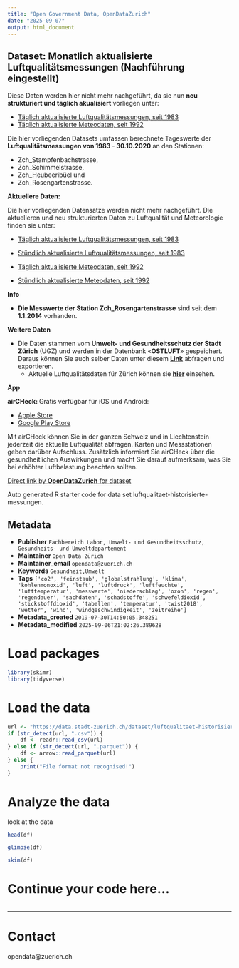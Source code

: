 ```yaml
---
title: "Open Government Data, OpenDataZurich"
date: "2025-09-07"
output: html_document
---
```


## Dataset: Monatlich aktualisierte Luftqualitätsmessungen (Nachführung eingestellt)

Diese Daten werden hier nicht mehr nachgeführt, da sie nun **neu strukturiert und täglich akualisiert** vorliegen unter:

- [Täglich aktualisierte Luftqualitätsmessungen, seit 1983](https://data.stadt-zuerich.ch/dataset/ugz_luftschadstoffmessung_tageswerte)
- [Täglich aktualisierte Meteodaten, seit 1992](https://data.stadt-zuerich.ch/dataset/ugz_meteodaten_tagesmittelwerte)

Die hier vorliegenden Datasets umfassen berechnete Tageswerte der **Luftqualitätsmessungen von 1983 - 30.10.2020** an den Stationen: 

- Zch_Stampfenbachstrasse, 
- Zch_Schimmelstrasse, 
- Zch_Heubeeribüel und 
- Zch_Rosengartenstrasse.

**Aktuellere Daten:**

Die hier vorliegenden Datensätze werden nicht mehr nachgeführt. Die aktuelleren und neu strukturierten Daten zu Luftqualität und Meteorologie finden sie unter:

- [Täglich aktualisierte Luftqualitätsmessungen, seit 1983](https://data.stadt-zuerich.ch/dataset/ugz_luftschadstoffmessung_tageswerte)
- [Stündlich aktualisierte Luftqualitätsmessungen, seit 1983](https://data.stadt-zuerich.ch/dataset/ugz_luftschadstoffmessung_stundenwerte)

-  [Täglich aktualisierte Meteodaten, seit 1992](https://data.stadt-zuerich.ch/dataset/ugz_meteodaten_tagesmittelwerte)
- [Stündlich aktualisierte Meteodaten, seit 1992](https://data.stadt-zuerich.ch/dataset/ugz_meteodaten_stundenmittelwerte)

**Info**

* **Die Messwerte der Station Zch_Rosengartenstrasse** sind seit dem **1.1.2014** vorhanden.

**Weitere Daten**

* Die Daten stammen vom **Umwelt- und Gesundheitsschutz der Stadt Zürich** (UGZ) und werden in der Datenbank «**OSTLUFT**» gespeichert. Daraus können Sie auch selber Daten unter diesem [**Link**](https://www.ostluft.ch/index.php?id=datenabfragen) abfragen und exportieren.
  * Aktuelle Luftqualitätsdaten für Zürich können sie [**hier**](https://www.stadt-zuerich.ch/de/gesundheit/gesundheitsschutz/luftqualitaet.html) einsehen.

**App**

**airCHeck: **Gratis verfügbar für iOS und Android:

  * [Apple Store](https://itunes.apple.com/ch/app/aircheck/id577766644)
  * [Google Play Store](https://play.google.com/store/apps/details?id=ch.ti.oasi.android.airquality)

Mit airCHeck können Sie in der ganzen Schweiz und in Liechtenstein jederzeit die aktuelle Luftqualität abfragen. Karten und Messstationen geben darüber Aufschluss. Zusätzlich informiert Sie airCHeck über die gesundheitlichen Auswirkungen und macht Sie darauf aufmerksam, was Sie bei erhöhter Luftbelastung beachten sollten.



[Direct link by **OpenDataZurich** for dataset](https://data.stadt-zuerich.ch/dataset/luftqualitaet-historisierte-messungen)

Auto generated R starter code for data set luftqualitaet-historisierte-messungen.

## Metadata

- **Publisher** `Fachbereich Labor, Umwelt- und Gesundheitsschutz, Gesundheits- und Umweltdepartement`
- **Maintainer** `Open Data Zürich`
- **Maintainer_email** `opendata@zuerich.ch`
- **Keywords** `Ge­sund­heit,Umwelt`
- **Tags** `['co2', 'feinstaub', 'globalstrahlung', 'klima', 'kohlenmonoxid', 'luft', 'luftdruck', 'luftfeuchte', 'lufttemperatur', 'messwerte', 'niederschlag', 'ozon', 'regen', 'regendauer', 'sachdaten', 'schadstoffe', 'schwefeldioxid', 'stickstoffdioxid', 'tabellen', 'temperatur', 'twist2018', 'wetter', 'wind', 'windgeschwindigkeit', 'zeitreihe']`
- **Metadata_created** `2019-07-30T14:50:05.348251`
- **Metadata_modified** `2025-09-06T21:02:26.389628`


# Load packages

```r
library(skimr)
library(tidyverse)
```

# Load the data

```r
url <- "https://data.stadt-zuerich.ch/dataset/luftqualitaet-historisierte-messungen/download/ugz_luftqualitaetsmessung_seit-2012.csv"
if (str_detect(url, ".csv")) {
    df <- readr::read_csv(url)
} else if (str_detect(url, ".parquet")) {
    df <- arrow::read_parquet(url)
} else {
    print("File format not recognised!")
}
```

# Analyze the data

look at the data
```r
head(df)
```

```r
glimpse(df)
```

```r
skim(df)
```

# Continue your code here...

```r

```

------------------------------------------------------------------------

# Contact

opendata@zuerich.ch
